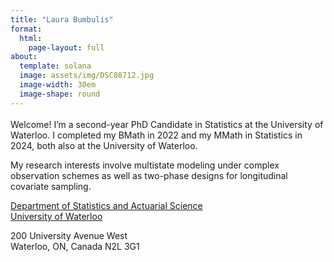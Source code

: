 ```yaml
---
title: "Laura Bumbulis"
format: 
  html: 
    page-layout: full
about:
  template: solana
  image: assets/img/DSC08712.jpg
  image-width: 30em
  image-shape: round
---
```


<div style="color: #39507d; font-size: 1.25em">
<!--
<a href="https://github.com/lbumbulis">
<i class="bi bi-github"></i></a>
<a href="https://scholar.google.com">
<i class="ai ai-google-scholar"></i></a> 
-->
<a href="https://www.linkedin.com/in/laura-bumbulis/"> 
<i class="bi bi-linkedin"></i></a> 
<a href="https://orcid.org/0009-0003-8141-9929"> 
<i class="ai ai-orcid"></i></a> 
<a href="mailto:lsbumbul@uwaterloo.ca"> 
<i class="bi bi-envelope"></i></a> 
</div>

Welcome! I'm a second-year PhD Candidate in Statistics at the University of Waterloo.
I completed my BMath in 2022 and my MMath in Statistics in 2024, both also at the University of Waterloo.

My research interests involve multistate modeling under complex observation schemes as well as two-phase designs for longitudinal covariate sampling.

[Department of Statistics and Actuarial Science](https://uwaterloo.ca/statistics-and-actuarial-science/)<br> 
[University of Waterloo](https://uwaterloo.ca/)<br>

200 University Avenue West<br>
Waterloo, ON, Canada N2L 3G1
